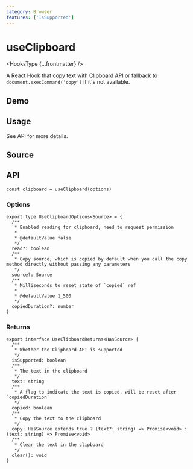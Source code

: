 ```yaml
---
category: Browser
features: ['IsSupported']
---
```


# useClipboard


<HooksType {...frontmatter} />

A React Hook that copy text with [Clipboard API](https://developer.mozilla.org/zh-CN/docs/Web/API/Clipboard_API) or fallback to `document.execCommand('copy')` if it's not available.

## Demo


<App />

## Usage

See API for more details.

## Source


<Source />

## API

```tsx
const clipboard = useClipboard(options)
```

### Options

```tsx
export type UseClipboardOptions<Source> = {
  /**
   * Enabled reading for clipboard, need to request permission
   *
   * @defaultValue false
   */
  read?: boolean
  /**
   * Copy source, which is copied by default when you call the copy method directly without passing any parameters
   */
  source?: Source
  /**
   * Milliseconds to reset state of `copied` ref
   *
   * @defaultValue 1_500
   */
  copiedDuration?: number
}
```

### Returns

```tsx
export interface UseClipboardReturns<HasSource> {
  /**
   * Whether the Clipboard API is supported
   */
  isSupported: boolean
  /**
   * The text in the clipboard
   */
  text: string
  /**
   * A flag to indicate the text is copied, will be reset after `copiedDuration`
   */
  copied: boolean
  /**
   * Copy the text to the clipboard
   */
  copy: HasSource extends true ? (text?: string) => Promise<void> : (text: string) => Promise<void>
  /**
   * Clear the text in the clipboard
   */
  clear(): void
}
```
